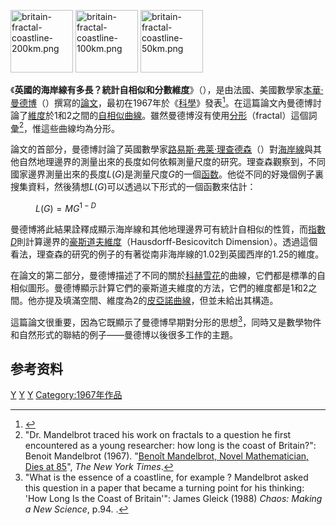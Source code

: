 [[File:britain-fractal-coastline-200km.png|100px]]
[[File:britain-fractal-coastline-100km.png|100px]]
[[File:britain-fractal-coastline-50km.png|100px]]

《'''英國的海岸線有多長？統計自相似和分數維度'''》（{{lang-en|''How Long Is the Coast of Britain? Statistical Self-Similarity and Fractional Dimension''}}），是由法國、美國數學家[[本華·曼德博|本華·曼德博]]（{{lang|fr|Benoît B. Mandelbrot}}）撰寫的[[論文|論文]]，最初在1967年於《[[科學_(期刊)|科學]]》發表<ref>{{cite journal|title=How Long Is the Coast of Britain? Statistical Self-Similarity and Fractional Dimension|author=|last=Mandelbrot|first=Benoit|authorlink=本華·曼德博|date=1967|journal=Science|issue=3775|doi=10.1126/science.156.3775.636|volume=156|pages=636–638|jstor=1721427|pmid=17837158}}</ref>。在這篇論文內曼德博討論了[[維度|維度]]於1和2之間的[[自相似|自相似]][[曲線|曲線]]。雖然曼德博沒有使用[[分形|分形]]（fractal）這個詞彙<ref>"Dr. Mandelbrot traced his work on fractals to a question he first encountered as a young researcher: how long is the coast of Britain?": Benoit Mandelbrot (1967). "[https://www.nytimes.com/2010/10/17/us/17mandelbrot.html?adxnnl=1&adxnnlx=1332064840-/vD0Sjafcl9t9BNghRf8Qw Benoît Mandelbrot, Novel Mathematician, Dies at 85]", ''The New York Times''.</ref>，惟這些曲線均為分形。

論文的首部分，曼德博討論了英國數學家[[路易斯·弗莱·理查德森|路易斯·弗莱·理查德森]]（{{lang|en|Lewis Fry Richardson}}）對[[海岸線|海岸線]]與其他自然地理邊界的測量出來的長度如何依賴測量尺度的研究。理查森觀察到，不同國家邊界測量出來的長度<math>L(G)</math>是測量尺度<math>G</math>的一個[[函数_(数学)|函数]]。他從不同的好幾個例子裏搜集資料，然後猜想<math>L(G)</math>可以透過以下形式的一個函數來估計：

: <math>L(G) = MG^{1-D}</math>

曼德博將此結果詮釋成顯示海岸線和其他地理邊界可有統計自相似的性質，而[[冪|指數<math>D</math>]]則計算邊界的[[豪斯道夫維度|豪斯道夫維度]]（Hausdorff-Besicovitch Dimension）。透過這個看法，理查森的研究的例子的有著從南非海岸線的1.02到英國西岸的1.25的維度。

在論文的第二部分，曼德博描述了不同的關於[[科赫雪花|科赫雪花]]的曲線，它們都是標準的自相似圖形。曼德博顯示計算它們的豪斯道夫維度的方法，它們的維度都是1和2之間。他亦提及填滿空間、維度為2的[[皮亞諾曲線|皮亞諾曲線]]，但並未給出其構造。

這篇論文很重要，因為它既顯示了曼德博早期對分形的思想<ref>"What is the essence of a coastline, for example ? Mandelbrot asked this question in a paper that became a turning point for his thinking: 'How Long Is the Coast of Britain'": James Gleick (1988) ''Chaos: Making a New Science'', p.94. {{ISBN|978-0747404132}}.</ref>，同時又是數學物件和自然形式的聯結的例子——曼德博以後很多工作的主題。

==参考资料==
{{reflist}}

{{分形}}

[[Category:分形|Y]]
[[Category:維度|Y]]
[[Category:数学文献|Y]]
[[Category:1967年作品|Category:1967年作品]]